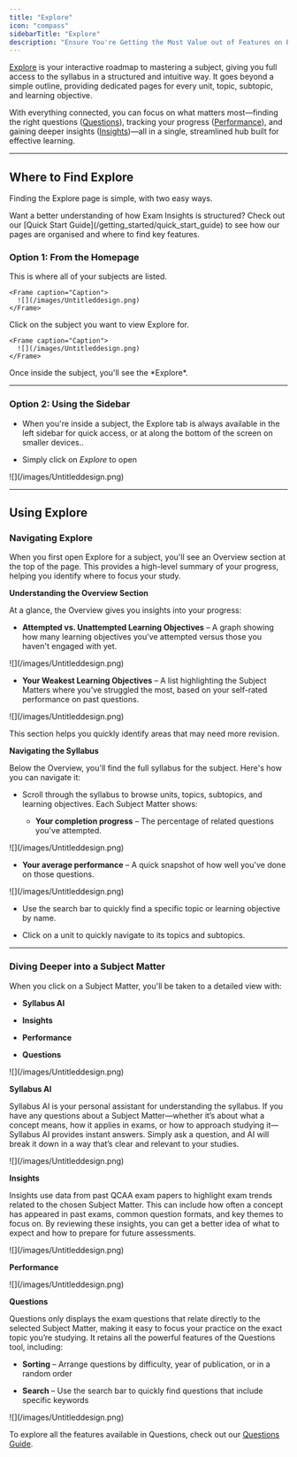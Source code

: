 ```yaml
---
title: "Explore"
icon: "compass"
sidebarTitle: "Explore"
description: "Ensure You're Getting the Most Value out of Features on Explore"
---
```


[Explore](https://exam-insights.com/physics/explore/) is your interactive roadmap to mastering a subject, giving you full access to the syllabus in a structured and intuitive way. It goes beyond a simple outline, providing dedicated pages for every unit, topic, subtopic, and learning objective.
 
With everything connected, you can focus on what matters most—finding the right questions ([Questions](/getting_started/questions)), tracking your progress ([Performance](/getting_started/performance)), and gaining deeper insights ([Insights](/getting_started/insights))—all in a single, streamlined hub built for effective learning.

***

## Where to Find Explore

Finding the Explore page is simple, with two easy ways.

<Tip>
  Want a better understanding of how Exam Insights is structured? Check out our [Quick Start Guide](/getting_started/quick_start_guide) to see how our pages are organised and where to find key features.
</Tip>

### Option 1: From the Homepage

<Steps>
  <Step title="Go to your My Subjects (Home)">
    This is where all of your subjects are listed.

    <Frame caption="Caption">
      ![](/images/Untitleddesign.png)
    </Frame>
  </Step>

  <Step title="Select a Subject">
    Click on the subject you want to view Explore for.

    <Frame caption="Caption">
      ![](/images/Untitleddesign.png)
    </Frame>
  </Step>

  <Step title="Click Explore">
    Once inside the subject, you'll see the *Explore*.
  </Step>
</Steps>

***

### Option 2: Using the Sidebar

* When you're inside a subject, the Explore tab is always available in the left sidebar for quick access, or at along the bottom of the screen on smaller devices..

* Simply click on *Explore* to open

<Frame caption="Caption">
  ![](/images/Untitleddesign.png)
</Frame>

***

## Using Explore

### Navigating Explore

When you first open Explore for a subject, you'll see an Overview section at the top of the page. This provides a high-level summary of your progress, helping you identify where to focus your study.

**Understanding the Overview Section**

At a glance, the Overview gives you insights into your progress:

* **Attempted vs. Unattempted Learning Objectives** – A graph showing how many learning objectives you've attempted versus those you haven't engaged with yet.

<Frame caption="Caption">
  ![](/images/Untitleddesign.png)
</Frame>

* **Your Weakest Learning Objectives** – A list highlighting the Subject Matters where you've struggled the most, based on your self-rated performance on past questions.

<Frame caption="Caption">
  ![](/images/Untitleddesign.png)
</Frame>

This section helps you quickly identify areas that may need more revision.

**Navigating the Syllabus**

Below the Overview, you'll find the full syllabus for the subject. Here's how you can navigate it:

* Scroll through the syllabus to browse units, topics, subtopics, and learning objectives. Each Subject Matter shows:

  * **Your completion progress** – The percentage of related questions you've attempted.

<Frame caption="Caption">
  ![](/images/Untitleddesign.png)
</Frame>

* **Your average performance** – A quick snapshot of how well you've done on those questions.

<Frame caption="Caption">
  ![](/images/Untitleddesign.png)
</Frame>

* Use the search bar to quickly find a specific topic or learning objective by name.

* Click on a unit to quickly navigate to its topics and subtopics.

***

### Diving Deeper into a Subject Matter

When you click on a Subject Matter, you'll be taken to a detailed view with:

* **Syllabus AI**

* **Insights**

* **Performance**

* **Questions**

<Frame caption="Caption">
  ![](/images/Untitleddesign.png)
</Frame>

**Syllabus AI**

Syllabus AI is your personal assistant for understanding the syllabus. If you have any questions about a Subject Matter—whether it’s about what a concept means, how it applies in exams, or how to approach studying it—Syllabus AI provides instant answers. Simply ask a question, and AI will break it down in a way that’s clear and relevant to your studies.

<Frame caption="Caption">
  ![](/images/Untitleddesign.png)
</Frame>

**Insights**

Insights use data from past QCAA exam papers to highlight exam trends related to the chosen Subject Matter. This can include how often a concept has appeared in past exams, common question formats, and key themes to focus on. By reviewing these insights, you can get a better idea of what to expect and how to prepare for future assessments.

<Frame caption="Caption">
  ![](/images/Untitleddesign.png)
</Frame>

**Performance**

<Frame caption="Caption">
  ![](/images/Untitleddesign.png)
</Frame>

**Questions**

Questions only displays the exam questions that relate directly to the selected Subject Matter, making it easy to focus your practice on the exact topic you’re studying. It retains all the powerful features of the Questions tool, including:

* **Sorting** – Arrange questions by difficulty, year of publication, or in a random order

* **Search** – Use the search bar to quickly find questions that include specific keywords

<Frame caption="Caption">
  ![](/images/Untitleddesign.png)
</Frame>

To explore all the features available in Questions, check out our [Questions Guide](/getting_started/questions).